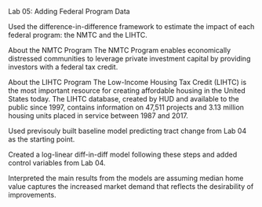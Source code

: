 Lab 05: Adding Federal Program Data

Used the difference-in-difference framework to estimate the impact of each federal program: the NMTC and the LIHTC.

About the NMTC Program
The NMTC Program enables economically distressed communities to leverage private investment capital by providing investors with a federal tax credit.

About the LIHTC Program
The Low-Income Housing Tax Credit (LIHTC) is the most important resource for creating affordable housing in the United States today.
The LIHTC database, created by HUD and available to the public since 1997, contains information on 47,511 projects and 3.13 million housing units placed in service between 1987 and 2017.

Used previsouly built baseline model predicting tract change from Lab 04 as the starting point.

Created a log-linear diff-in-diff model following these steps and added control variables from Lab 04.

Interpreted the main results from the models are assuming median home value captures the increased market demand that reflects the desirability of improvements.

